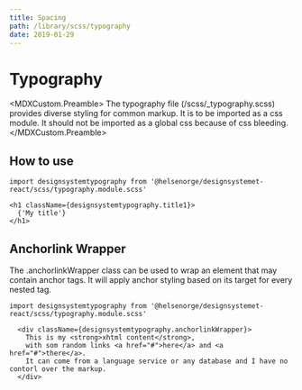 ```yaml
---
title: Spacing
path: /library/scss/typography
date: 2019-01-29
---
```



# Typography

<MDXCustom.Preamble>
The typography file (/scss/_typography.scss) provides diverse styling for common markup. It is to be imported as a css module.
It should not be imported as a global css because of css bleeding.
</MDXCustom.Preamble>

## How to use

```
import designsystemtypography from '@helsenorge/designsystemet-react/scss/typography.module.scss'

<h1 className={designsystemtypography.title1}>
  {'My title'}
</h1>
```

## Anchorlink Wrapper

The .anchorlinkWrapper class can be used to wrap an element that may contain anchor tags. It will apply anchor styling based on its target for every nested <a></a> tag.

```
import designsystemtypography from '@helsenorge/designsystemet-react/scss/typography.module.scss'

  <div className={designsystemtypography.anchorlinkWrapper}>
    This is my <strong>xhtml content</strong>,
    with som random links <a href="#">here</a> and <a href="#">there</a>.
    It can come from a language service or any database and I have no contorl over the markup.
  </div>
```
